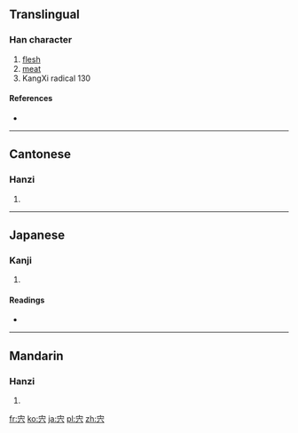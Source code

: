 {{also|肉}}
==Translingual==

===Han character===
{{Han char|rn=40|rad=宀|as=04|sn=7|four=|canj=十卜金 (JYC)|ids=⿱[[宀]][[六]]}}

# [[flesh]]
# [[meat]]
# KangXi radical 130

====References====
* {{Han ref|kx=0282.180|dkj=07084|dj=0556.050|hdz=20917.070|uh=5B8D|ud=23437}}

----

==Cantonese==

===Hanzi===
{{yue-hanzi|jyut=|y=yuk6}}

# {{defn|lang=yue|sort=宀04}}

----

==Japanese==

===Kanji===
{{ja-kanji|grade=|rs=宀04}}

# {{defn|lang=ja|sort=宀04}}

====Readings====
* {{ja-readings|on=[[にく]] (niku)|kun=[[しし]] (shishi)}}

----

==Mandarin==

===Hanzi===
{{cmn-hanzi|pin=[[ròu]] ([[rou4]])|wg=jou<sup>4</sup>}}

# {{defn|lang=cmn|sort=宀04}}

[[fr:宍]]
[[ko:宍]]
[[ja:宍]]
[[pl:宍]]
[[zh:宍]]